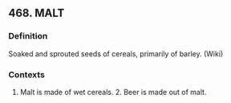 ## 468. MALT
### Definition
Soaked and sprouted seeds of cereals, primarily of barley. (Wiki)

### Contexts
1. Malt is made of wet cereals. 2. Beer is made out of malt.

